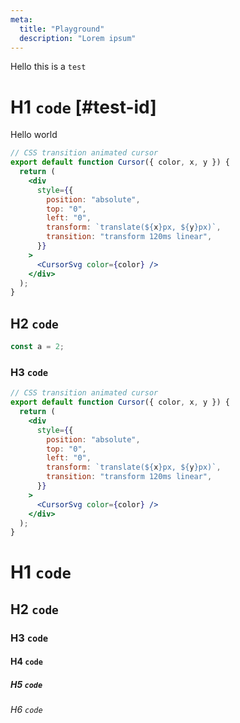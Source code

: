 ```yaml
---
meta:
  title: "Playground"
  description: "Lorem ipsum"
---
```


<Banner title="Test" type="success">

Hello this is a `test`

</Banner>

# H1 `code` [#test-id]

Hello world

```jsx file="Cursor.jsx" isCollapsed isCollapsable
// CSS transition animated cursor
export default function Cursor({ color, x, y }) {
  return (
    <div
      style={{
        position: "absolute",
        top: "0",
        left: "0",
        transform: `translate(${x}px, ${y}px)`,
        transition: "transform 120ms linear",
      }}
    >
      <CursorSvg color={color} />
    </div>
  );
}
```

## H2 `code`

```jsx highlight="1"
const a = 2;
```

### H3 `code`

```jsx file="Cursor.jsx" isCollapsed isCollapsable highlight="4,6,8-10,12,14..16,18,20...23"
// CSS transition animated cursor
export default function Cursor({ color, x, y }) {
  return (
    <div
      style={{
        position: "absolute",
        top: "0",
        left: "0",
        transform: `translate(${x}px, ${y}px)`,
        transition: "transform 120ms linear",
      }}
    >
      <CursorSvg color={color} />
    </div>
  );
}
```

# H1 `code`

## H2 `code`

### H3 `code`

#### H4 `code`

##### H5 `code`

###### H6 `code`
